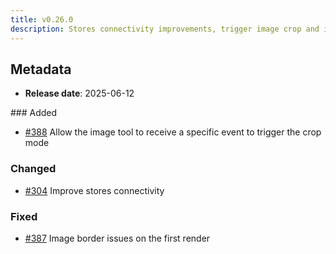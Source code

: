 ```yaml
---
title: v0.26.0
description: Stores connectivity improvements, trigger image crop and image first load border issue.
---
```


## Metadata

- **Release date**: 2025-06-12

### Added

- [#388](https://github.com/InditexTech/weavejs/issues/388) Allow the image tool to receive a specific event to trigger the crop mode

### Changed

- [#304](https://github.com/InditexTech/weavejs/issues/304) Improve stores connectivity

### Fixed

- [#387](https://github.com/InditexTech/weavejs/issues/387) Image border issues on the first render
